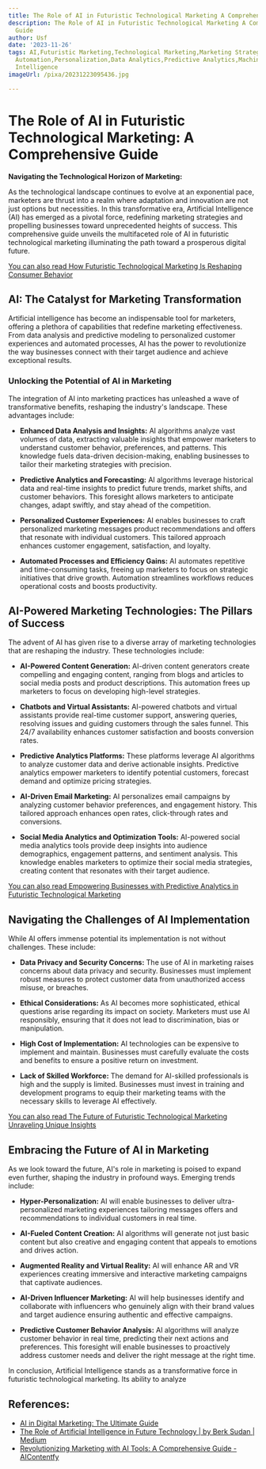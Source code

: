 ```yaml
---
title: The Role of AI in Futuristic Technological Marketing A Comprehensive Guide
description: The Role of AI in Futuristic Technological Marketing A Comprehensive
  Guide
author: Usf
date: '2023-11-26'
tags: AI,Futuristic Marketing,Technological Marketing,Marketing Strategy,Marketing
  Automation,Personalization,Data Analytics,Predictive Analytics,Machine Learning,Artificial
  Intelligence
imageUrl: /pixa/20231223095436.jpg

---
```

# The Role of  AI in Futuristic Technological Marketing: A Comprehensive Guide

**Navigating the Technological Horizon of Marketing:**

As the technological  landscape continues  to evolve at an exponential pace, marketers are  thrust into a realm where adaptation and innovation are not just options but necessities. In this transformative era,  Artificial Intelligence  (AI) has emerged as a  pivotal force, redefining marketing strategies and propelling businesses toward unprecedented heights of  success. This comprehensive guide  unveils the multifaceted role of  AI in futuristic technological marketing illuminating the path toward a prosperous digital future.

[You can  also read How Futuristic Technological Marketing Is Reshaping Consumer Behavior](How%20Futuristic%20Technological%20Marketing%20Is%20Reshaping%20Consumer%20Behavior)


## AI: The Catalyst for Marketing  Transformation

Artificial intelligence has  become an indispensable tool  for marketers, offering a plethora of capabilities that redefine marketing effectiveness. From data analysis  and predictive modeling to personalized  customer experiences and automated processes, AI has the power to revolutionize the way businesses connect with  their target audience and achieve exceptional  results.

### Unlocking  the Potential of AI in Marketing

The integration of AI into marketing practices has unleashed a wave  of transformative benefits, reshaping the industry's landscape.  These advantages include:

- **Enhanced Data Analysis and  Insights:** AI algorithms analyze vast volumes of data, extracting valuable insights  that empower marketers to understand customer behavior, preferences, and patterns. This  knowledge fuels data-driven decision-making,  enabling businesses to tailor their marketing strategies  with precision.

- **Predictive Analytics and Forecasting:** AI algorithms  leverage historical data  and real-time insights to predict future trends, market shifts, and customer behaviors. This foresight allows marketers to  anticipate changes, adapt swiftly, and stay ahead of the competition.

- **Personalized Customer Experiences:** AI enables businesses to craft personalized marketing messages product recommendations and offers that resonate with individual customers. This tailored approach enhances customer engagement, satisfaction, and loyalty.

- **Automated Processes and Efficiency Gains:** AI automates repetitive and time-consuming tasks,  freeing up marketers to focus on strategic initiatives that drive growth. Automation streamlines workflows reduces operational costs and boosts productivity.

## AI-Powered  Marketing Technologies:  The Pillars of Success

The advent of AI  has given rise to a diverse array of marketing technologies that  are reshaping the industry. These technologies include:

- **AI-Powered Content Generation:** AI-driven content generators create compelling and engaging content, ranging from blogs and  articles  to social media posts and product descriptions. This automation frees up marketers to focus  on developing high-level strategies.

- **Chatbots and Virtual Assistants:** AI-powered  chatbots and virtual assistants provide  real-time  customer support, answering queries, resolving issues  and guiding customers through the sales funnel. This  24/7 availability enhances customer satisfaction and boosts conversion rates.

- **Predictive Analytics Platforms:** These platforms leverage AI algorithms to  analyze customer data and derive actionable insights. Predictive analytics empower marketers to identify  potential customers, forecast demand and  optimize pricing  strategies.

- **AI-Driven Email Marketing:**  AI  personalizes email campaigns by analyzing customer  behavior preferences, and engagement history. This tailored approach enhances open rates, click-through rates and conversions.

- **Social Media Analytics and  Optimization Tools:**  AI-powered social media analytics  tools provide deep insights into audience demographics, engagement patterns, and sentiment analysis. This  knowledge enables marketers to optimize their social media strategies, creating content that  resonates with their target audience.

[You can also read Empowering Businesses with Predictive Analytics  in Futuristic Technological Marketing](Empowering%20Businesses%20with%20Predictive%20Analytics%20in%20Futuristic%20Technological%20Marketing)


## Navigating the Challenges of AI Implementation

While AI  offers  immense potential its implementation is not without  challenges. These include:

- **Data  Privacy and Security Concerns:** The use of AI in marketing  raises concerns about data privacy and security. Businesses must implement robust measures to protect customer data from unauthorized access misuse, or  breaches.

- **Ethical Considerations:** As AI becomes more  sophisticated, ethical  questions arise regarding its impact  on society. Marketers must use AI responsibly, ensuring that it does not  lead to discrimination, bias or manipulation.

-  **High Cost of Implementation:** AI technologies can be expensive to implement  and maintain.  Businesses must carefully evaluate the  costs and benefits to ensure a positive return on investment.

- **Lack of Skilled Workforce:** The demand for AI-skilled professionals is high and the supply is limited. Businesses  must invest in training and development programs to equip their marketing teams with the necessary  skills to leverage  AI effectively.

[You can also read The Future of Futuristic  Technological Marketing Unraveling Unique Insights](The%20Future%20of%20Futuristic%20Technological%20Marketing%20Unraveling%20Unique%20Insights)


## Embracing the Future of AI in Marketing

As we look toward the future, AI's role in marketing is poised to expand even further, shaping the industry in profound ways. Emerging trends include:

- **Hyper-Personalization:** AI will enable businesses to deliver ultra-personalized marketing experiences tailoring messages offers and recommendations to individual  customers in real time.

- **AI-Fueled Content Creation:** AI algorithms  will generate not just basic content but also creative and engaging content that appeals to emotions and drives action.

- **Augmented Reality and  Virtual Reality:** AI  will enhance AR and VR experiences creating immersive and interactive marketing campaigns that  captivate audiences.

- **AI-Driven Influencer Marketing:**  AI will help businesses identify and collaborate with influencers who genuinely align  with their brand values  and target audience ensuring authentic and effective  campaigns.

- **Predictive Customer Behavior Analysis:** AI algorithms will analyze customer behavior  in real time, predicting their next actions and preferences. This foresight will enable businesses to proactively  address customer needs and deliver the right message  at the right time.

In conclusion, Artificial Intelligence stands as a transformative force in futuristic technological marketing. Its ability to analyze

## References:
- [AI in Digital Marketing: The Ultimate Guide](https://www.yourdigitalresource.com/post/ai-in-digital-marketing-the-ultimate-guide)
- [The Role of Artificial Intelligence in Future Technology | by Berk Sudan | Medium](https://medium.com/@berksudan/the-role-of-artificial-intelligence-in-future-technology-48d050ee22e4)
- [Revolutionizing Marketing with AI Tools: A Comprehensive Guide - AIContentfy](https://aicontentfy.com/en/blog/revolutionizing-marketing-with-ai-tools-comprehensive-guide)
